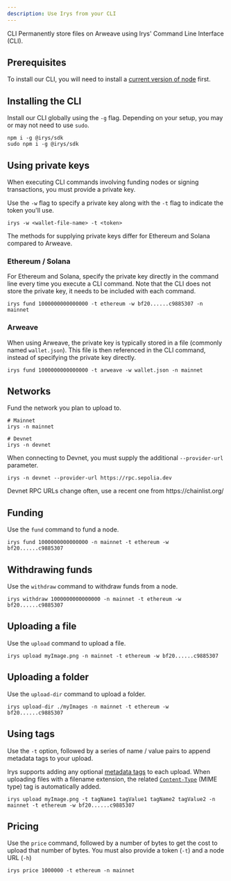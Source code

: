 ```yaml
---
description: Use Irys from your CLI
---
```



<div className="mt-7">
	<Heading level={1} className="">
		CLI
	</Heading>
	Permanently store files on Arweave using Irys' Command Line Interface (CLI).
</div>

## Prerequisites

To install our CLI, you will need to install a [current version of node](https://nodejs.org/en) first.

## Installing the CLI

Install our CLI globally using the `-g` flag. Depending on your setup, you may or may not need to use `sudo`.

```console
npm i -g @irys/sdk
sudo npm i -g @irys/sdk
```

## Using private keys

When executing CLI commands involving funding nodes or signing transactions, you must provide a private key.

Use the `-w` flag to specify a private key along with the `-t` flag to indicate the token you'll use.

```console
irys -w <wallet-file-name> -t <token>
```

The methods for supplying private keys differ for Ethereum and Solana compared to Arweave.

### Ethereum / Solana

For Ethereum and Solana, specify the private key directly in the command line every time you execute a CLI command. Note that the CLI does not store the private key, it needs to be included with each command.

```console
irys fund 1000000000000000 -t ethereum -w bf20......c9885307 -n mainnet
```

### Arweave

When using Arweave, the private key is typically stored in a file (commonly named `wallet.json`). This file is then referenced in the CLI command, instead of specifying the private key directly.

```console
irys fund 1000000000000000 -t arweave -w wallet.json -n mainnet
```

## Networks

Fund the network you plan to upload to.

```console
# Mainnet
irys -n mainnet

# Devnet
irys -n devnet
```

When connecting to Devnet, you must supply the additional `--provider-url` parameter.

```console
irys -n devnet --provider-url https://rpc.sepolia.dev
```

<Callout type="info" emoji="ℹ️">
	Devnet RPC URLs change often, use a recent one from https://chainlist.org/
</Callout>

## Funding

Use the `fund` command to fund a node.

```console
irys fund 1000000000000000 -n mainnet -t ethereum -w bf20......c9885307
```

## Withdrawing funds

Use the `withdraw` command to withdraw funds from a node.

```console
irys withdraw 1000000000000000 -n mainnet -t ethereum -w bf20......c9885307
```

## Uploading a file

Use the `upload` command to upload a file.

```console
irys upload myImage.png -n mainnet -t ethereum -w bf20......c9885307
```

## Uploading a folder

Use the `upload-dir` command to upload a folder.

```console
irys upload-dir ./myImages -n mainnet -t ethereum -w bf20......c9885307
```

## Using tags

Use the `-t` option, followed by a series of name / value pairs to append metadata tags to your upload.

Irys supports adding any optional [metadata tags](/developer-docs/tags) to each upload. When uploading files with a filename extension, the related [`Content-Type`](https://developer.mozilla.org/en-US/docs/Web/HTTP/Headers/Content-Type) (MIME type) tag is automatically added.

```console
irys upload myImage.png -t tagName1 tagValue1 tagName2 tagValue2 -n mainnet -t ethereum -w bf20......c9885307
```

## Pricing

Use the `price` command, followed by a number of bytes to get the cost to upload that number of bytes. You must also provide a token (`-t`) and a node URL (`-h`)

```console
irys price 1000000 -t ethereum -n mainnet
```
